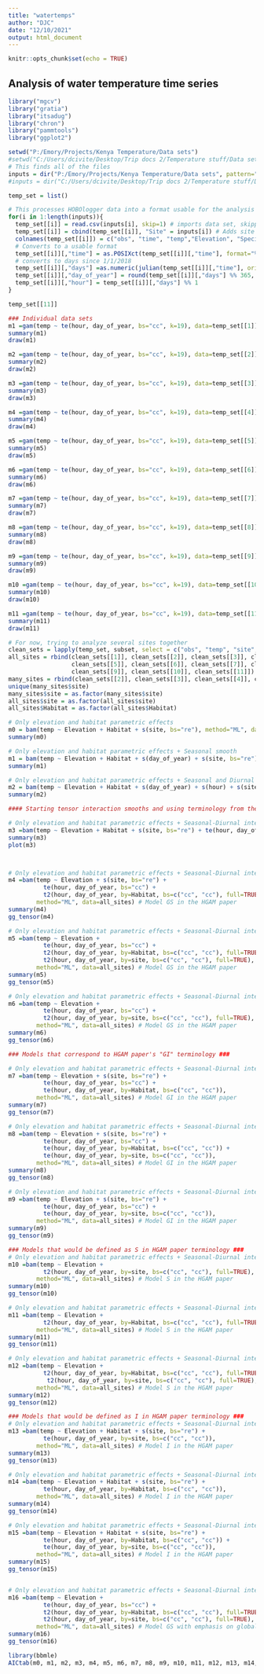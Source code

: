 ---
title: "watertemps"
author: "DJC"
date: "12/10/2021"
output: html_document
---

```{r setup, include=FALSE}
knitr::opts_chunk$set(echo = TRUE)
```

## Analysis of water temperature time series



```{r packages}

library("mgcv")
library("gratia")
library("itsadug")
library("chron")
library("pammtools")
library("ggplot2")

```


```{r import_data}

setwd("P:/Emory/Projects/Kenya Temperature/Data sets")
#setwd("C:/Users/dcivite/Desktop/Trip docs 2/Temperature stuff/Data sets")
# This finds all of the files
inputs = dir("P:/Emory/Projects/Kenya Temperature/Data sets", pattern=".csv")
#inputs = dir("C:/Users/dcivite/Desktop/Trip docs 2/Temperature stuff/Data sets", pattern=".csv")

temp_set = list()

# This processes HOBOlogger data into a format usable for the analysis
for(i in 1:length(inputs)){
  temp_set[[i]] = read.csv(inputs[i], skip=1) # imports data set, skipping over HOBO-logger formatting
  temp_set[[i]] = cbind(temp_set[[i]], "Site" = inputs[i]) # Adds site name
  colnames(temp_set[[i]]) = c("obs", "time", "temp","Elevation", "Species", "Habitat", "site")
  # Converts to a usable format
  temp_set[[i]][,"time"] = as.POSIXct(temp_set[[i]][,"time"], format="%m/%d/%Y %H:%M")
  # converts to days since 1/1/2018
  temp_set[[i]][,"days"] =as.numeric(julian(temp_set[[i]][,"time"], origin="2018-01-01 LMT"))
  temp_set[[i]][,"day_of_year"] = round(temp_set[[i]][,"days"] %% 365, digits=0)
  temp_set[[i]][,"hour"] = temp_set[[i]][,"days"] %% 1
}

temp_set[[11]]

```

```{r GAMMs}

### Individual data sets
m1 =gam(temp ~ te(hour, day_of_year, bs="cc", k=19), data=temp_set[[1]])
summary(m1)
draw(m1)

m2 =gam(temp ~ te(hour, day_of_year, bs="cc", k=19), data=temp_set[[2]])
summary(m2)
draw(m2)

m3 =gam(temp ~ te(hour, day_of_year, bs="cc", k=19), data=temp_set[[3]])
summary(m3)
draw(m3)

m4 =gam(temp ~ te(hour, day_of_year, bs="cc", k=19), data=temp_set[[4]])
summary(m4)
draw(m4)

m5 =gam(temp ~ te(hour, day_of_year, bs="cc", k=19), data=temp_set[[5]])
summary(m5)
draw(m5)

m6 =gam(temp ~ te(hour, day_of_year, bs="cc", k=19), data=temp_set[[6]])
summary(m6)
draw(m6)

m7 =gam(temp ~ te(hour, day_of_year, bs="cc", k=19), data=temp_set[[7]])
summary(m7)
draw(m7)

m8 =gam(temp ~ te(hour, day_of_year, bs="cc", k=19), data=temp_set[[8]])
summary(m8)
draw(m8)

m9 =gam(temp ~ te(hour, day_of_year, bs="cc", k=19), data=temp_set[[9]])
summary(m9)
draw(m9)

m10 =gam(temp ~ te(hour, day_of_year, bs="cc", k=19), data=temp_set[[10]])
summary(m10)
draw(m10)

m11 =gam(temp ~ te(hour, day_of_year, bs="cc", k=19), data=temp_set[[11]])
summary(m11)
draw(m11)

```

```{r}
# For now, trying to analyze several sites together
clean_sets = lapply(temp_set, subset, select = c("obs", "temp", "site", "hour", "day_of_year", "Elevation", "Species", "Habitat"))
all_sites = rbind(clean_sets[[1]], clean_sets[[2]], clean_sets[[3]], clean_sets[[4]], 
                  clean_sets[[5]], clean_sets[[6]], clean_sets[[7]], clean_sets[[8]], 
                  clean_sets[[9]], clean_sets[[10]], clean_sets[[11]])
many_sites = rbind(clean_sets[[2]], clean_sets[[3]], clean_sets[[4]], clean_sets[[5]], clean_sets[[7]],  clean_sets[[10]])
unique(many_sites$site)
many_sites$site = as.factor(many_sites$site)
all_sites$site = as.factor(all_sites$site)
all_sites$Habitat = as.factor(all_sites$Habitat)

```

```{r}

# Only elevation and habitat parametric effects
m0 = bam(temp ~ Elevation + Habitat + s(site, bs="re"), method="ML", data=all_sites) 
summary(m0)

# Only elevation and habitat parametric effects + Seasonal smooth
m1 = bam(temp ~ Elevation + Habitat + s(day_of_year) + s(site, bs="re"), method="ML", data=all_sites) 
summary(m1)

# Only elevation and habitat parametric effects + Seasonal and Diurnal smooths
m2 = bam(temp ~ Elevation + Habitat + s(day_of_year) + s(hour) + s(site, bs="re"), method="ML", data=all_sites) 
summary(m2)

#### Starting tensor interaction smooths and using terminology from the hierarchical GAMMs paper ####

# Only elevation and habitat parametric effects + Seasonal-Diurnal interaction smooth
m3 =bam(temp ~ Elevation + Habitat + s(site, bs="re") + te(hour, day_of_year, bs="cc"), method="ML", data=all_sites) # Model G in the HGAM paper
summary(m3)
plot(m3)



# Only elevation and habitat parametric effects + Seasonal-Diurnal interaction smooth by habitat
m4 =bam(temp ~ Elevation + s(site, bs="re") + 
          te(hour, day_of_year, bs="cc") +
          t2(hour, day_of_year, by=Habitat, bs=c("cc", "cc"), full=TRUE),
        method="ML", data=all_sites) # Model GS in the HGAM paper
summary(m4)
gg_tensor(m4)

# Only elevation and habitat parametric effects + Seasonal-Diurnal interaction smooth by habitat and site
m5 =bam(temp ~ Elevation + 
          te(hour, day_of_year, bs="cc") +
          t2(hour, day_of_year, by=Habitat, bs=c("cc", "cc"), full=TRUE) +
          t2(hour, day_of_year, by=site, bs=c("cc", "cc"), full=TRUE),
        method="ML", data=all_sites) # Model GS in the HGAM paper
summary(m5)
gg_tensor(m5)

# Only elevation and habitat parametric effects + Seasonal-Diurnal interaction smooth by site
m6 =bam(temp ~ Elevation + 
          te(hour, day_of_year, bs="cc") +
          t2(hour, day_of_year, by=site, bs=c("cc", "cc"), full=TRUE),
        method="ML", data=all_sites) # Model GS in the HGAM paper
summary(m6)
gg_tensor(m6)

### Models that correspond to HGAM paper's "GI" terminology ###

# Only elevation and habitat parametric effects + Seasonal-Diurnal interaction smooth by habitat
m7 =bam(temp ~ Elevation + s(site, bs="re") + 
          te(hour, day_of_year, bs="cc") +
          te(hour, day_of_year, by=Habitat, bs=c("cc", "cc")),
        method="ML", data=all_sites) # Model GI in the HGAM paper
summary(m7)
gg_tensor(m7)

# Only elevation and habitat parametric effects + Seasonal-Diurnal interaction smooth by habitat and site
m8 =bam(temp ~ Elevation + s(site, bs="re") + 
          te(hour, day_of_year, bs="cc") +
          te(hour, day_of_year, by=Habitat, bs=c("cc", "cc")) +
          te(hour, day_of_year, by=site, bs=c("cc", "cc")),
        method="ML", data=all_sites) # Model GI in the HGAM paper
summary(m8)
gg_tensor(m8)

# Only elevation and habitat parametric effects + Seasonal-Diurnal interaction smooth by site
m9 =bam(temp ~ Elevation + s(site, bs="re") + 
          te(hour, day_of_year, bs="cc") +
          te(hour, day_of_year, by=site, bs=c("cc", "cc")),
        method="ML", data=all_sites) # Model GI in the HGAM paper
summary(m9)
gg_tensor(m9)

### Models that would be defined as S in HGAM paper terminology ###
# Only elevation and habitat parametric effects + Seasonal-Diurnal interaction smooth by site
m10 =bam(temp ~ Elevation + 
          t2(hour, day_of_year, by=site, bs=c("cc", "cc"), full=TRUE),
        method="ML", data=all_sites) # Model S in the HGAM paper
summary(m10)
gg_tensor(m10)

# Only elevation and habitat parametric effects + Seasonal-Diurnal interaction smooth by habitat
m11 =bam(temp ~ Elevation + 
          t2(hour, day_of_year, by=Habitat, bs=c("cc", "cc"), full=TRUE),
        method="ML", data=all_sites) # Model S in the HGAM paper
summary(m11)
gg_tensor(m11)

# Only elevation and habitat parametric effects + Seasonal-Diurnal interaction smooth by habitat and site
m12 =bam(temp ~ Elevation + 
          t2(hour, day_of_year, by=Habitat, bs=c("cc", "cc"), full=TRUE) +
           t2(hour, day_of_year, by=site, bs=c("cc", "cc"), full=TRUE),
        method="ML", data=all_sites) # Model S in the HGAM paper
summary(m12)
gg_tensor(m12)

### Models that would be defined as I in HGAM paper terminology ###
# Only elevation and habitat parametric effects + Seasonal-Diurnal interaction smooth by site
m13 =bam(temp ~ Elevation + Habitat + s(site, bs="re") +
          te(hour, day_of_year, by=site, bs=c("cc", "cc")),
        method="ML", data=all_sites) # Model I in the HGAM paper
summary(m13)
gg_tensor(m13)

# Only elevation and habitat parametric effects + Seasonal-Diurnal interaction smooth by habitat
m14 =bam(temp ~ Elevation + Habitat + s(site, bs="re") +
          te(hour, day_of_year, by=Habitat, bs=c("cc", "cc")),
        method="ML", data=all_sites) # Model I in the HGAM paper
summary(m14)
gg_tensor(m14)

# Only elevation and habitat parametric effects + Seasonal-Diurnal interaction smooth by habitat and site
m15 =bam(temp ~ Elevation + Habitat + s(site, bs="re") +
          te(hour, day_of_year, by=Habitat, bs=c("cc", "cc")) +
          te(hour, day_of_year, by=site, bs=c("cc", "cc")),
        method="ML", data=all_sites) # Model I in the HGAM paper
summary(m15)
gg_tensor(m15)


# Only elevation and habitat parametric effects + Seasonal-Diurnal interaction smooth by habitat and site
m16 =bam(temp ~ Elevation + 
          te(hour, day_of_year, bs="cc") +
          t2(hour, day_of_year, by=Habitat, bs=c("cc", "cc"), full=TRUE) +
          t2(hour, day_of_year, by=site, bs=c("cc", "cc"), full=TRUE), select=TRUE,
        method="ML", data=all_sites) # Model GS with emphasis on global smooth in the HGAM paper
summary(m16)
gg_tensor(m16)

library(bbmle)
AICtab(m0, m1, m2, m3, m4, m5, m6, m7, m8, m9, m10, m11, m12, m13, m14, m15, m16, delta=T, base=T, sort=T, weights=T)

```
